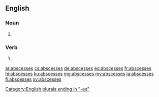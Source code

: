 ==English==

===Noun===
{{head|en|noun plural form}}

# {{plural of|abscess|lang=en}}

===Verb===
{{head|en|verb form}}

# {{en-third-person singular of|abscess}}

[[Category:English plurals ending in "-es"]]

[[ar:abscesses]]
[[cs:abscesses]]
[[de:abscesses]]
[[eo:abscesses]]
[[fr:abscesses]]
[[hi:abscesses]]
[[ku:abscesses]]
[[mg:abscesses]]
[[my:abscesses]]
[[ja:abscesses]]
[[fi:abscesses]]
[[sv:abscesses]]